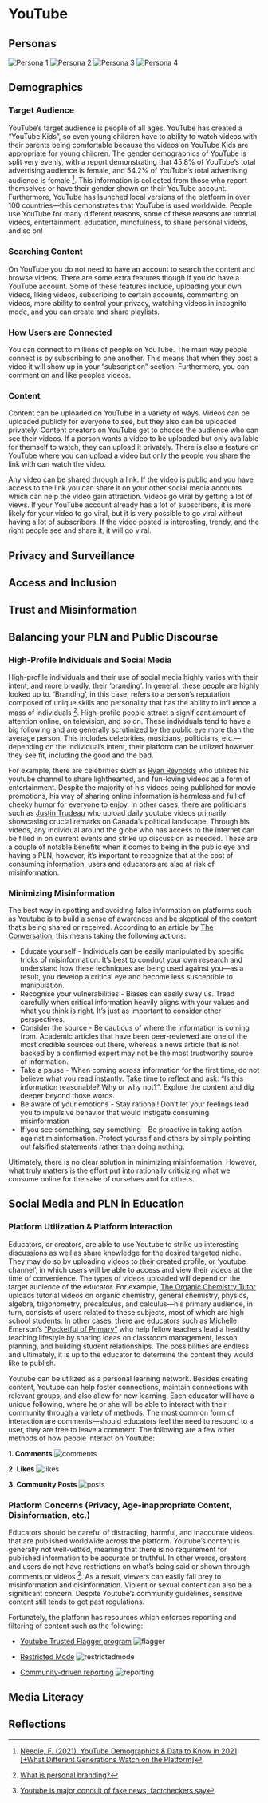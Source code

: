 # YouTube

## Personas {-}

![Persona 1](assets/youtube/persona1.png)
![Persona 2](assets/youtube/Persona2.png)
![Persona 3](assets/youtube/persona3.png)
![Persona 4](assets/youtube/persona4.png)

## Demographics {-}

### Target Audience {-}
YouTube’s target audience is people of all ages. YouTube has created a “YouTube Kids”, so even young children have to ability to watch videos with their parents being comfortable because the videos on YouTube Kids are appropriate for young children. The gender demographics of YouTube is split very evenly, with a report demonstrating that 45.8% of YouTube’s total advertising audience is female, and 54.2% of YouTube’s total advertising audience is female ^[[Needle, F. (2021). YouTube Demographics & Data to Know in 2021 [+What Different Generations Watch on the Platform]](https://blog.hubspot.com/marketing/youtube-demographics)]. This information is collected from those who report themselves or have their gender shown on their YouTube account. Furthermore, YouTube has launched local versions of the platform in over 100 countries—this demonstrates that YouTube is used worldwide. People use YouTube for many different reasons, some of these reasons are tutorial videos, entertainment, education, mindfulness, to share personal videos, and so on! 

### Searching Content {-}
On YouTube you do not need to have an account to search the content and browse videos. There are some extra features though if you do have a YouTube account. Some of these features include, uploading your own videos, liking videos, subscribing to certain accounts, commenting on videos, more ability to control your privacy, watching videos in incognito mode, and you can create and share playlists. 

### How Users are Connected {-}
You can connect to millions of people on YouTube. The main way people connect is by subscribing to one another. This means that when they post a video it will show up in your “subscription” section. Furthermore, you can comment on and like peoples videos. 

### Content {-}
Content can be uploaded on YouTube in a variety of ways. Videos can be uploaded publicly for everyone to see, but they also can be uploaded privately. Content creators on YouTube get to choose the audience who can see their videos. If a person wants a video to be uploaded but only available for themself to watch, they can upload it privately. There is also a feature on YouTube where you can upload a video but only the people you share the link with can watch the video. 

Any video can be shared through a link. If the video is public and you have access to the link you can share it on your other social media accounts which can help the video gain attraction. Videos go viral by getting a lot of views. If your YouTube account already has a lot of subscribers, it is more likely for your video to go viral, but it is very possible to go viral without having a lot of subscribers. If the video posted is interesting, trendy, and the right people see and share it, it will go viral.

## Privacy and Surveillance {-}



## Access and Inclusion {-}



## Trust and Misinformation {-}



## Balancing your PLN and Public Discourse {-}

### High-Profile Individuals and Social Media {-}
High-profile individuals and their use of social media highly varies with their intent, and more broadly, their ‘branding’. In general, these people are highly looked up to. ‘Branding’, in this case, refers to a person’s reputation composed of unique skills and personality that has the ability to influence a mass of individuals ^[[What is personal branding?](https://www.digitalmarketing.org/blog/what-is-personal-branding)]. High-profile people attract a significant amount of attention online, on television, and so on. These individuals tend to have a big following and are generally scrutinized by the public eye more than the average person. This includes celebrities, musicians, politicians, etc.—depending on the individual’s intent, their platform can be utilized however they see fit, including the good and the bad.

For example, there are celebrities such as [Ryan Reynolds](https://www.youtube.com/c/VancityReynolds) who utilizes his youtube channel to share lighthearted, and fun-loving videos as a form of entertainment. Despite the majority of his videos being published for movie promotions, his way of sharing online information is harmless and full of cheeky humor for everyone to enjoy. In other cases, there are politicians such as [Justin Trudeau](https://www.youtube.com/c/pmcanada) who upload daily youtube videos primarily showcasing crucial remarks on Canada’s political landscape. Through his videos, any individual around the globe who has access to the internet can be filled in on current events and strike up discussion as needed. These are a couple of notable benefits when it comes to being in the public eye and having a PLN, however, it’s important to recognize that at the cost of consuming information, users and educators are also at risk of misinformation.

### Minimizing Misinformation {-}
The best way in spotting and avoiding false information on platforms such as Youtube is to build a sense of awareness and be skeptical of the content that’s being shared or received. According to an article by [The Conversation](https://www.siliconrepublic.com/business/misinformation-social-media-how-to-avoid-spreading), this means taking the following actions:

* Educate yourself - Individuals can be easily manipulated by specific tricks of misinformation. It’s best to conduct your own research and understand how these techniques are being used against you—as a result, you develop a critical eye and become less susceptible to manipulation.
* Recognise your vulnerabilities - Biases can easily sway us. Tread carefully when critical information heavily aligns with your values and what you think is right. It’s just as important to consider other perspectives.
* Consider the source - Be cautious of where the information is coming from. Academic articles that have been peer-reviewed are one of the most credible sources out there, whereas a news article that is not backed by a confirmed expert may not be the most trustworthy source of information.
* Take a pause - When coming across information for the first time, do not believe what you read instantly. Take time to reflect and ask: “Is this information reasonable? Why or why not?”. Explore the content and dig deeper beyond those words.
* Be aware of your emotions - Stay rational! Don’t let your feelings lead you to impulsive behavior that would instigate consuming misinformation
* If you see something, say something - Be proactive in taking action against misinformation. Protect yourself and others by simply pointing out falsified statements rather than doing nothing. 

Ultimately, there is no clear solution in minimizing misinformation. However, what truly matters is the effort put into rationally criticizing what we consume online for the sake of ourselves and for others.  


## Social Media and PLN in Education {-}

### Platform Utilization & Platform Interaction {-}
Educators, or creators, are able to use Youtube to strike up interesting discussions as well as share knowledge for the desired targeted niche. They may do so by uploading videos to their created profile, or ‘youtube channel’, in which users will be able to access and view their videos at the time of convenience. The types of videos uploaded will depend on the target audience of the educator. For example, [The Organic Chemistry Tutor](https://www.youtube.com/c/TheOrganicChemistryTutor/featured) uploads tutorial videos on organic chemistry, general chemistry, physics, algebra, trigonometry, precalculus, and calculus—his primary audience, in turn, consists of users related to these subjects, most of which are high school students. In other cases, there are educators such as Michelle Emerson’s [“Pocketful of Primary”](https://www.youtube.com/channel/UCf4ktrnK_jWG1mC7U7fNphA) who help fellow teachers lead a healthy teaching lifestyle by sharing ideas on classroom management, lesson planning, and building student relationships. The possibilities are endless and ultimately, it is up to the educator to determine the content they would like to publish. 

Youtube can be utilized as a personal learning network. Besides creating content, Youtube can help foster connections, maintain connections with relevant groups, and also allow for new learning. Each educator will have a unique following, where he or she will be able to interact with their community through a variety of methods. The most common form of interaction are comments—should educators feel the need to respond to a user, they are free to leave a comment. The following are a few other methods of how people interact on Youtube:

**1. Comments**
![comments](assets/youtube/comments.png)


**2. Likes**
![likes](assets/youtube/likes.png)


**3. Community Posts**
![posts](assets/youtube/posts.png)


### Platform Concerns (Privacy, Age-inappropriate Content, Disinformation, etc.) {-}
Educators should be careful of distracting, harmful, and inaccurate videos that are published worldwide across the platform. Youtube’s content is generally not well-vetted, meaning that there is no requirement for published information to be accurate or truthful. In other words, creators and users do not have restrictions on what’s being said or shown through comments or videos ^[[Youtube is major conduit of fake news, factcheckers say](https://www.theguardian.com/technology/2022/jan/12/youtube-is-major-conduit-of-fake-news-factcheckers-say)]. As a result, viewers can easily fall prey to misinformation and disinformation. Violent or sexual content can also be a significant concern. Despite Youtube’s community guidelines, sensitive content still tends to get past regulations.

Fortunately, the platform has resources which enforces reporting and filtering of content such as the following:

- [Youtube Trusted Flagger program](https://support.google.com/youtube/answer/7554338?hl=en&ref_topic=9387085)
![flagger](assets/youtube/ytflagger.png)

- [Restricted Mode](https://support.google.com/youtube/answer/174084?hl=en&co=GENIE.Platform%3DAndroid)
![restrictedmode](assets/youtube/restrictedmode.png)

- [Community-driven reporting](https://support.google.com/youtube/answer/2802027?hl=en&ref_topic=9387085)
![reporting](assets/youtube/reporting.png)


## Media Literacy {-}



## Reflections {-}

